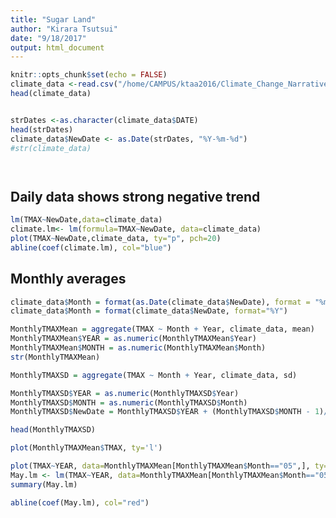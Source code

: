 ```yaml
---
title: "Sugar Land"
author: "Kirara Tsutsui"
date: "9/18/2017"
output: html_document
---
```


```r


knitr::opts_chunk$set(echo = FALSE)
climate_data <-read.csv("/home/CAMPUS/ktaa2016/Climate_Change_Narratives/Student_Folders/Kirara_Tsutsui/kirara_houston_data.csv")
head(climate_data)


strDates <-as.character(climate_data$DATE) 
head(strDates)
climate_data$NewDate <- as.Date(strDates, "%Y-%m-%d")
#str(climate_data)




```

## Daily data shows strong negative trend 



```r
lm(TMAX~NewDate,data=climate_data)
climate.lm<- lm(formula=TMAX~NewDate, data=climate_data)
plot(TMAX~NewDate,climate_data, ty="p", pch=20)
abline(coef(climate.lm), col="blue")
``````````````


## Monthly averages

```r
climate_data$Month = format(as.Date(climate_data$NewDate), format = "%m") 
climate_data$Month = format(climate_data$NewDate, format="%Y")

MonthlyTMAXMean = aggregate(TMAX ~ Month + Year, climate_data, mean)
MonthlyTMAXMean$YEAR = as.numeric(MonthlyTMAXMean$Year) 
MonthlyTMAXMean$MONTH = as.numeric(MonthlyTMAXMean$Month) 
str(MonthlyTMAXMean)

MonthlyTMAXSD = aggregate(TMAX ~ Month + Year, climate_data, sd)

MonthlyTMAXSD$YEAR = as.numeric(MonthlyTMAXSD$Year) 
MonthlyTMAXSD$MONTH = as.numeric(MonthlyTMAXSD$Month) 
MonthlyTMAXSD$NewDate = MonthlyTMAXSD$YEAR + (MonthlyTMAXSD$MONTH - 1)/12

head(MonthlyTMAXSD)

plot(MonthlyTMAXMean$TMAX, ty='l')

plot(TMAX~YEAR, data=MonthlyTMAXMean[MonthlyTMAXMean$Month=="05",], ty='l', xlim=c(1950, 2020)) 
May.lm <- lm(TMAX~YEAR, data=MonthlyTMAXMean[MonthlyTMAXMean$Month=="05",])
summary(May.lm)

abline(coef(May.lm), col="red")

```````````








